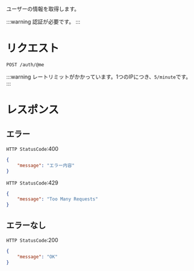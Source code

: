 ユーザーの情報を取得します。

:::warning 
認証が必要です。 
:::

# リクエスト
```
POST /auth/@me
```

:::warning
レートリミットがかかっています。1つのIPにつき、`5/minute`です。 
:::

# レスポンス

## エラー

`HTTP StatusCode`:400

```json
{
    "message": "エラー内容"
}
```

`HTTP StatusCode`:429
```json
{
    "message": "Too Many Requests"
}
```

## エラーなし

`HTTP StatusCode`:200

```json
{
    "message": "OK"
}
```
